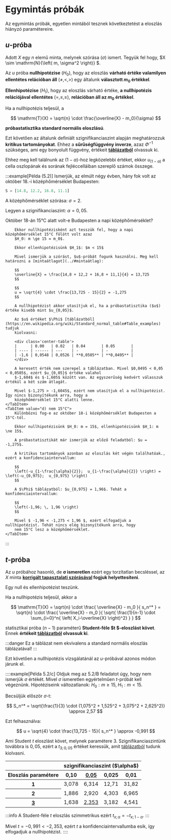 
# Egymintás próbák

Az egymintás próbák, egyetlen mintából tesznek következtetést a eloszlás hiányzó paramétereire.


## $u$-próba

Adott $X$ egy $n$ elemű minta, melynek szórása ($\sigma$) ismert. Tegyük fel hogy,
$X \sim \mathrm{N}{\left( m, \sigma^2 \right)} $.

Az $u$ próba **nullhipotézise** ($H_0$), hogy az eloszlás **várható értéke valamilyen ellentétes relációban áll**
($\ne, <, >$) egy általunk **választott $m_0$ értékkel**.

**Ellenhipotézise** ($H_1$), hogy az eloszlás várható értéke, **a nullhipotézis relációjával ellentétes** ($=, \le, \ge$), 
**relációban áll az $m_0$ értékkel**.

Ha a nullhipotézis teljesül, a

$$
\mathrm{T}(X) = \sqrt{n} \cdot \frac{\overline{X} - m_0}{\sigma}
$$

**próbastatisztika standard normális eloszlású**.

Ezt követően az általunk definiált szignifikanciaszint alapján meghatározzuk **kritikus tartományokat**. Ehhez a 
**sűrűségfüggvény inverze**, azaz $\Phi^{-1}$ szükséges, ami egy bonyolult függvény, értékeit
[**táblázatból**](https://en.wikipedia.org/wiki/Standard_normal_table#Table_examples) olvassuk ki.

Ehhez meg kell találnunk az $(1-\alpha)$-hoz legközelebbi értéket, ekkor $u_{(1-\alpha)}$ a cella oszlopának és sorának
fejléccelláiban szereplő számok összege.

:::example[Példa (5.2)]
Ismerjük, az elmúlt négy évben, hány fok volt az október 18.-i középhőmérséklet Budapesten:

```py
S = [14.8, 12.2, 16.8, 11.1]
```

A középhőmérséklet szórása: $\sigma = 2$.

Legyen a szignifikanciaszint: $\alpha = 0,05$.

<Tabs>
    <TabItem value="b) kisebb mint 15°C">
        Október 18-án 15°C alatt volt-e Budapesten a napi középhőmérséklet?

        Ekkor nullhipotézisként azt tesszük fel, hogy a napi középhőmérséklet 15°C fölött volt azaz
        $H_0: m \ge 15 = m_0$.

        Ekkor ellenhipotézisünk $H_1$: $m < 15$

        Mivel ismerjük a szórást, $u$-próbát fogunk használni. Meg kell határozni a [mintaátlagot](../#mintaátlag):

        $$
        \overline{X} = \frac{14,8 + 12,2 + 16,8 + 11,1}{4} = 13,725
        $$

        $$
        u = \sqrt{4} \cdot \frac{13,725 - 15}{2} = -1,275
        $$

        A nullhipotézist akkor utasítjuk el, ha a próbastatisztika ($u$) értéke kisebb mint $u_{0,05}$.

        Az $u$ értéket $\Phi$ [táblázatból](https://en.wikipedia.org/wiki/Standard_normal_table#Table_examples) tudjuk
        kiolvasni:

        <div class='center-table'>
        |      | 0.00   | 0.02   | 0.04       | 0.05       |
        | ---- | ------ | ---    | -          | -          |
        | -1,6 | 0,0548 | 0,0526 | **0,0505** | **0,0495** |
        </div>

        A keresett érték nem szerepel a táblázatban. Mivel $0,0495 < 0,05 < 0,0505$, ezért $u_{0,05}$ értéke valahol
        $-1,604$ és $-1,605$ között van. Az egyszerűség kedvért válasszuk értékül a két szám átlagát.

        Mivel $-1,275 > -1,6045$, ezért nem utasítjuk el a nullhipotézist. Így nincs bizonyítékunk arra, hogy a
        középhőmérséklet 15°C alatti lenne.
    </TabItem>
    <TabItem value="d) nem 15°C">
        Különbözni fog-e az október 18-i középhőmérséklet Budapesten a 15°C-tól.

        Ekkor nullhipotézisünk $H_0: m = 15$, ellenhipotézisünk $H_1: m \ne 15$.

        A próbastatisztikát már ismerjük az előző feladatból: $u = -1,275$.

        A kritikus tartományok azonban az eloszlás két végén találhatóak., ezért a konfidenciaintervallum:

        $$
        \left(-u_{1-\frac{\alpha}{2}};  u_{1-\frac{\alpha}{2}} \right) = \left(-u_{0,975};  u_{0,975} \right)
        $$

        A $\Phi$ táblázatból: $u_{0,975} = 1,96$. Tehát a konfidenciaintervallum:

        $$
        \left(-1,96; \, 1,96 \right)
        $$

        Mivel $ -1,96 < -1,275 < 1,96 $, ezért elfogadjuk a nullhipotézist. Tehát nincs elég bizonyítékunk arra, hogy
        nem 15°C lesz a középhőmérséklet.
    </TabItem>
</Tabs>
:::

## $t$-próba

Az $u$ próbához hasonló, de **$\mathbf{\sigma}$ ismeretlen** ezért egy torzítatlan becsléssel, az $X$ minta
**[korrigált tapasztalati szórásával](../#korrig%C3%A1lt-tapasztalati-sz%C3%B3r%C3%A1s) fogjuk helyettesíteni**.

Egy null és ellenhipotézist teszünk.

Ha a nullhipotézis teljesül, akkor a

$$
\mathrm{T}(X)
= \sqrt{n} \cdot \frac{ \overline{X} - m_0 }{ s_n^* }
= \sqrt{n} \cdot \frac{ \overline{X} - m_0 }{ \sqrt{ \frac{1}{n-1} \cdot \sum_{i=0}^n{ \left( X_i-\overline{X}  \right)^2} } }
$$

statisztikai próba $(n-1)$ paraméterű **Student-féle $t $-eloszlást követ**. Ennek **értékeit
[táblázatból](https://en.wikipedia.org/wiki/Student's_t-distribution#Table_of_selected_values) olvassuk ki**.

:::danger
Ez a táblázat nem ekvivalens a standard normális eloszlás táblázatával!
:::

Ezt követően a nullhipotézis vizsgálatánál az $u$-próbával azonos módon járunk el.

::::example[Példa 5.2/c]
Oldjuk meg az 5.2/B feladatot úgy, hogy nem ismerjük $\sigma$ értékét. Mivel $\sigma$ ismeretlen egyértelműen $t$-próbát
kell végeznünk. Hipotéziseink változatlanok: $H_0: m \ge 15, \; H_1: m < 15$.

Becsüljük először $\sigma$-t:

$$
S_n^* = \sqrt{\frac{1}{3} \cdot (1,075^2 + 1,525^2 + 3,075^2 + 2,625^2)}
\approx 2,57
$$

Ezt felhasználva:

$$
u = \sqrt{4} \cdot \frac{13,725 - 15}{ s_n^* } \approx -0,991 
$$

Ami Student $t$ eloszlást követ, melynek paramétere $3$. Szignifikanciaszintünk továbbra is $0,05$, ezért a
$t_{3; 0,05}$ értéket keressük, amit
[táblázatból](https://en.wikipedia.org/wiki/Student's_t-distribution#Table_of_selected_values) tudunk kiolvasni.

<div class='center-table'>
<table>
    <thead>
        <tr>
            <th></th>
            <th colspan="4">szignifikanciaszint ($\alpha$)</th>
        </tr>
        <tr>
            <th>Eloszlás paramétere</th>
            <th>0,10</th>
            <th><u>0,05</u></th>
            <th>0,025</th>
            <th>0,01</th>
        </tr>
    </thead>
    <tbody>
        <tr>
            <th>1</th>
            <td>3,078</td>
            <td>6,314</td>
            <td>12,71</td>
            <td>31,82</td>
        </tr>
        <tr>
            <th>2</th>
            <td>1,886</td>
            <td>2,920</td>
            <td>4,303</td>
            <td>6,965</td>
        </tr>
        <tr>
            <th><u>3</u></th>
            <td>1,638</td>
            <td><u>2,353</u></td>
            <td>3,182</td>
            <td>4,541</td>
        </tr>
    </tbody>
</table>
</div>

:::info
A Student-féle $t$ eloszlás szimmetrikus ezért $t_{x; \, \alpha} = -t_{x; \, 1-\alpha}$.
:::

Mivel $t = -0,991 < -2,353$, ezért $t$ a konfidenciaintervallumba esik, így elfogadjuk a nullhipotézist.
::::

